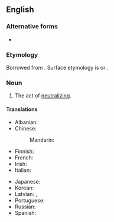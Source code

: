 ==English==
{{wikipedia}}

===Alternative forms===
* {{l|en|neutralisation}} {{qualifier|{{l|en|British}}}}

===Etymology===
Borrowed from {{bor|en|fr|neutralisation}}. Surface etymology is {{af|en|neutral|-ization}} or {{af|en|neutralize|-ation}}.

===Noun===
{{en-noun}}

# The act of [[neutralize|neutralizing]].

====Translations====
{{trans-top|neutralization}}
* Albanian: {{t+|sq|asnjanësim|m}}
* Chinese:
*: Mandarin: {{t|cmn|中和作用|sc=Hani}}
* Finnish: {{t|fi|neutralisaatio}}
* French: {{t+|fr|neutralisation|f}}
* Irish: {{t|ga|neodrú|m}}
* Italian: {{t+|it|neutralizzazione|f}}
{{trans-mid}}
* Japanese: {{t+|ja|中和|tr=chūwa|sc=Jpan}}
* Korean: {{t+|ko|중화|sc=Kore}}
* Latvian: {{t|lv|neitralizācija|f|sc=Cyrl}}, {{t|lv|neitralizēšana|f|sc=Cyrl}}
* Portuguese: {{t+|pt|neutralização|f}}
* Russian: {{t+|ru|нейтрализа́ция|f}}
* Spanish: {{t+|es|neutralización|f}}
{{trans-bottom}}